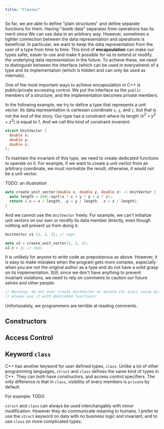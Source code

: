 ```yaml
---
title: "Classes"
---
```


So far, we are able to define "plain structures" and define separate functions for them.
Having "dumb data" separates from operations has its merit since
We can use data in an arbitrary way.
However, sometimes a tighter connection between the data representation and operations is beneficial.
In particular, we want to keep the data representation from the user of a type from time to time.
This kind of **encapsulation** can make our types safer,
easier to use and make it possible for us to extend or modify the underlying data representation in the future.
To achieve these, we need to distinguish between the interface (which can be used in everywhere) of a type and its implementation (which is hidden and can only be used as internals). 

One of the most important ways to achieve encapsulation in C++ is public/private accessing control.
We put the interface as the `public` members of a structure, and the implementation becomes private members.


In the following example, we try to define a type that represents a unit vector.
Its data representation is cartesian coordinate `x`, `y`, and `z`,
but that is not the end of the story. Our type has a constraint where its length ($x^2 + y^2 + z^2$) is equal to 1.
And we call this kind of constraint *invariant*.

```cpp
struct UnitVector {
  double x;
  double y;
  double z;
};
```

To maintain the invariant of this type, we need to create dedicated functions to operate on it.
For example, if we want to create a unit vector from an arbitrary coordinate, we must normalize the result;
otherwise, it would not be a unit vector.

TODO: an illustration

```cpp
auto create_unit_vector(double x, double y, double z) -> UnitVector {
  auto length = std::sqrt(x * x + y * y + z * z);
  return {.x = x / length, .y = y / length, .z = z / length};
}
```

And we cannot use the `UnitVector` freely.
For example, we can't initialize unit vectors on our own or modify its data member directly,
even though nothing will prevent us from doing it.

```cpp
UnitVector v1 {1, 2, 3}; // oops

auto v2 = create_unit_vector(1, 2, 3);
v2.x = 2; // oops
```

It is unlikely for anyone to write code as preposterous as above.
However, it is easy to make mistakes when the program gets more complex,
especially when you are not the original author as a type and do not have a solid grasp on its implementation.
Still, since we don't have anything to prevent invariant violations,
we need to rely on comments to caution our future selves and other people:

```cpp
// Warning: do not ever create UnitVector or mutate its x/y/z value directly!
// Always use it with dedicated functions!
```

Unfortunately, we programmers are terrible at reading comments.

## Constructors

## Access Control

## Keyword `class`

C++ has another keyword for user defined types, `class`.
Unlike a lot of other programming languages, `struct` and `class` defines the same kind of types in C++.
They can both have constructors, and access control specifiers.
The only difference is that in `class`,
visibility of every members is `private` by default.

For example: TODO

`struct` and `class` can always be used interchangably with minor modification.
However they do communicate meaning to humans.
I prefer to use the `struct` keyword on data with no business logic and invariant,
and to use `class` on more complicated types.